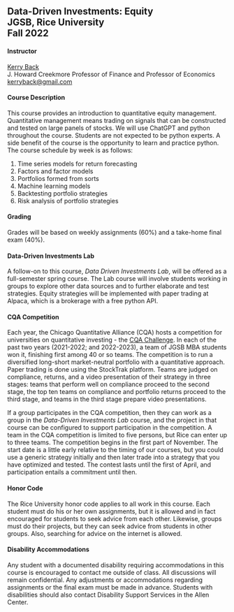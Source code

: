 ## Data-Driven Investments: Equity<br>JGSB, Rice University<br>Fall 2022


#### Instructor

[Kerry Back](http://kerryback.com)
<br>
J. Howard Creekmore Professor of Finance and Professor of Economics<br>
<a href="mailto:kerryback@gmail.com">kerryback@gmail.com</a>

   
#### Course Description   

This course provides an introduction to quantitative equity management.  Quantitative management means trading on signals that can be constructed and tested on large panels of stocks.  We will use ChatGPT and python throughout the course.  Students are not expected to be python experts.  A side benefit of the course is the opportunity to learn and practice python.  The course schedule by week is as follows:

1.  Time series models for return forecasting
2.  Factors and factor models
3.  Portfolios formed from sorts
4.  Machine learning models
5.  Backtesting portfolio strategies
6.  Risk analysis of portfolio strategies


#### Grading

Grades will be based on weekly assignments (60%) and a take-home final exam (40%).  

#### Data-Driven Investments Lab

A follow-on to this course,  *Data Driven Investments Lab*,  will be offered as a full-semester spring course.  The Lab course will involve students working in groups to explore other data sources and to further elaborate and test strategies.  Equity strategies will be implemented with paper trading at Alpaca, which is a brokerage with a free python API.

#### CQA Competition

Each year, the Chicago Quantitative Alliance (CQA) hosts a competition for universities on quantitative investing - the [CQA Challenge](https://www.cqa.org/investment_challenge).  In each of the past two years (2021-2022; and 2022-2023), a team of JGSB MBA students won it, finishing first among 40 or so teams.  The competition is to run a diversified long-short market-neutral portfolio with a quantitative approach.  Paper trading is done using the StockTrak platform.  Teams are judged on compliance, returns, and a video presentation of their strategy in three stages: teams that perform well on compliance proceed to the second stage, the top ten teams on compliance and portfolio returns proceed to the third stage, and teams in the third stage prepare video presentations.  

If a group participates in the CQA competition, then they can work as a group in the *Data-Driven Investments Lab* course, and the project in that course can be configured to support participation in the competition.  A team in the CQA competition is limited to five persons, but Rice can enter up to three teams.  The competition begins in the first part of November.  The start date is a little early relative to the timing of our courses, but you could use a generic strategy initially and then later trade into a strategy that you have optimized and tested.  The contest lasts until the first of April, and participation entails a commitment until then.  


#### Honor Code

The Rice University honor code applies to all work in this course.  Each student must do his or her own assignments, but it is allowed and in fact encouraged for students to seek advice from each other.  Likewise, groups must do their projects, but they can seek advice from students in other groups.  Also, searching for advice on the internet is allowed.


#### Disability Accommodations

Any student with a documented disability requiring accommodations in this course is encouraged to
contact me outside of class. All discussions will remain confidential. Any adjustments or accommodations
regarding assignments or the final exam must be made in advance. Students with disabilities
should also contact Disability Support Services in the Allen Center.



